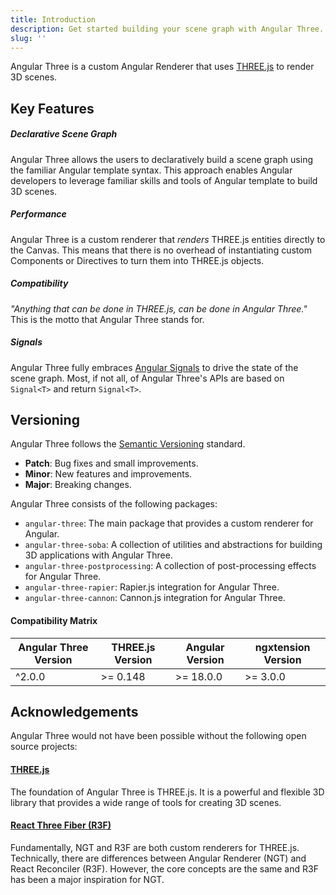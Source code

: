 ```yaml
---
title: Introduction
description: Get started building your scene graph with Angular Three.
slug: ''
---
```


Angular Three is a custom Angular Renderer that uses [THREE.js](https://threejs.org/) to render 3D scenes.

## Key Features

##### Declarative Scene Graph

Angular Three allows the users to declaratively build a scene graph using the familiar Angular template syntax. This approach enables Angular developers to leverage familiar skills and tools of Angular template to build 3D scenes.

##### Performance

Angular Three is a custom renderer that _renders_ THREE.js entities directly to the Canvas. This means that there is no overhead of instantiating custom Components or Directives to turn them into THREE.js objects.

##### Compatibility

_"Anything that can be done in THREE.js, can be done in Angular Three."_ This is the motto that Angular Three stands for.

##### Signals

Angular Three fully embraces [Angular Signals](https://angular.dev/guide/signals) to drive the state of the scene graph. Most, if not all, of Angular Three's APIs are based on `Signal<T>` and return `Signal<T>`.

## Versioning

Angular Three follows the [Semantic Versioning](https://semver.org/) standard.

- **Patch**: Bug fixes and small improvements.
- **Minor**: New features and improvements.
- **Major**: Breaking changes.

Angular Three consists of the following packages:

- `angular-three`: The main package that provides a custom renderer for Angular.
- `angular-three-soba`: A collection of utilities and abstractions for building 3D applications with Angular Three.
- `angular-three-postprocessing`: A collection of post-processing effects for Angular Three.
- `angular-three-rapier`: Rapier.js integration for Angular Three.
- `angular-three-cannon`: Cannon.js integration for Angular Three.

#### Compatibility Matrix

| Angular Three Version | THREE.js Version | Angular Version | ngxtension Version |
| --------------------- | ---------------- | --------------- | ------------------ |
| ^2.0.0                | >= 0.148         | >= 18.0.0       | >= 3.0.0           |

## Acknowledgements

Angular Three would not have been possible without the following open source projects:

#### [THREE.js](https://threejs.org/)

The foundation of Angular Three is THREE.js. It is a powerful and flexible 3D library that provides a wide range of tools for creating 3D scenes.

#### [React Three Fiber (R3F)](https://github.com/pmndrs/react-three-fiber)

Fundamentally, NGT and R3F are both custom renderers for THREE.js. Technically, there are differences between Angular Renderer (NGT) and React Reconciler (R3F). However, the core concepts are the same and R3F has been a major inspiration for NGT.
